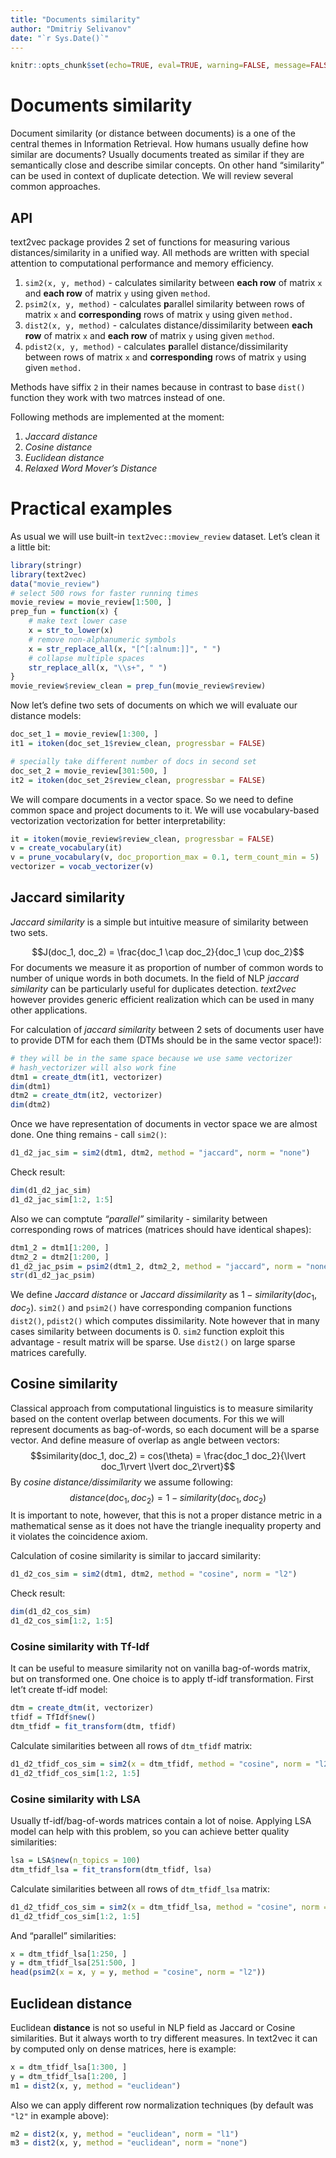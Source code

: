 ```yaml
---
title: "Documents similarity"
author: "Dmitriy Selivanov"
date: "`r Sys.Date()`"
---
```

```r
knitr::opts_chunk$set(echo=TRUE, eval=TRUE, warning=FALSE, message=FALSE)
```

# Documents similarity

Document similarity (or distance between documents) is a one of the central themes in Information Retrieval. 
How humans usually define how similar are documents? Usually documents treated as similar if they are semantically close and describe similar concepts. On other hand "similarity" can be used in context of duplicate detection. We will review several common approaches.

## API

text2vec package provides 2 set of functions for measuring various distances/similarity in a unified way. All methods are written with special attention to computational performance and memory efficiency.

1. `sim2(x, y, method)` - calculates similarity between **each row** of matrix `x` and **each row** of matrix `y` using given `method`.
1. `psim2(x, y, method)` - calculates **p**arallel similarity between rows of matrix `x` and **corresponding** rows of matrix `y` using given `method.` 
1. `dist2(x, y, method)` - calculates distance/dissimilarity between **each row** of matrix `x` and **each row** of matrix `y` using given `method`.
1. `pdist2(x, y, method)` - calculates **p**arallel distance/dissimilarity between rows of matrix `x` and **corresponding** rows of matrix `y` using given `method.` 

Methods have siffix `2` in their names because in contrast to base `dist()` function they work with two matrces instead of one.

Following methods are implemented at the moment:

1. *Jaccard distance*
1. *Cosine distance*
1. *Euclidean distance*
1. *Relaxed Word Mover's Distance* 

# Practical examples

As usual we will use built-in `text2vec::moview_review` dataset. Let's clean it a little bit:
```r
library(stringr)
library(text2vec)
data("movie_review")
# select 500 rows for faster running times
movie_review = movie_review[1:500, ]
prep_fun = function(x) {
    # make text lower case
    x = str_to_lower(x)
    # remove non-alphanumeric symbols
    x = str_replace_all(x, "[^[:alnum:]]", " ")
    # collapse multiple spaces
    str_replace_all(x, "\\s+", " ")
}
movie_review$review_clean = prep_fun(movie_review$review)
```

Now let's define two sets of documents on which we will evaluate our distance models:
```r
doc_set_1 = movie_review[1:300, ]
it1 = itoken(doc_set_1$review_clean, progressbar = FALSE)

# specially take different number of docs in second set
doc_set_2 = movie_review[301:500, ]
it2 = itoken(doc_set_2$review_clean, progressbar = FALSE)
```

We will compare documents in a vector space. So we need to define common space and project documents to it. We will use vocabulary-based vectorization vectorization for better interpretability:
```r
it = itoken(movie_review$review_clean, progressbar = FALSE)
v = create_vocabulary(it)
v = prune_vocabulary(v, doc_proportion_max = 0.1, term_count_min = 5)
vectorizer = vocab_vectorizer(v)
```

## Jaccard similarity

*Jaccard similarity* is a simple but intuitive measure of similarity between two sets.

$$J(doc_1, doc_2) = \frac{doc_1 \cap doc_2}{doc_1 \cup doc_2}$$
For documents we measure it as proportion of number of common words to number of unique words in both documets.
In the field of NLP *jaccard similarity* can be particularly useful for duplicates detection. *text2vec* however provides generic efficient realization which can be used in many other applications.

For calculation of *jaccard similarity* between 2 sets of documents user have to provide DTM for each them (DTMs should be in the same vector space!):
```r
# they will be in the same space because we use same vectorizer
# hash_vectorizer will also work fine
dtm1 = create_dtm(it1, vectorizer)
dim(dtm1)
dtm2 = create_dtm(it2, vectorizer)
dim(dtm2)
```
Once we have representation of documents in vector space we are almost done. One thing remains - call `sim2()`:
```r
d1_d2_jac_sim = sim2(dtm1, dtm2, method = "jaccard", norm = "none")
```
Check result:
```r
dim(d1_d2_jac_sim)
d1_d2_jac_sim[1:2, 1:5]
```
Also we can comptute *"parallel"* similarity - similarity between corresponding rows of matrices (matrices should have identical shapes):
```r
dtm1_2 = dtm1[1:200, ]
dtm2_2 = dtm2[1:200, ]
d1_d2_jac_psim = psim2(dtm1_2, dtm2_2, method = "jaccard", norm = "none")
str(d1_d2_jac_psim)
```
We define *Jaccard distance* or *Jaccard dissimilarity*  as $1 - similarity(doc_1, doc_2)$. `sim2()` and `psim2()` have corresponding companion functions `dist2()`, `pdist2()` which computes dissimilarity. Note however that in many cases similarity between documents is 0. `sim2` function exploit this advantage - result matrix will be sparse. Use `dist2()` on large sparse matrices carefully.

## Cosine similarity

Classical approach from computational linguistics is to measure similarity based on the content overlap between documents. For this we will represent documents as bag-of-words, so each document will be a sparse vector. And define measure of overlap as angle between vectors:
$$similarity(doc_1, doc_2) = cos(\theta) = \frac{doc_1  doc_2}{\lvert doc_1\rvert \lvert doc_2\rvert}$$
By *cosine distance/dissimilarity* we assume following:
$$distance(doc_1, doc_2) = 1 - similarity(doc_1, doc_2)$$
It is important to note, however, that this is not a proper distance metric in a mathematical sense as it does not have the triangle inequality property and it violates the coincidence axiom.

Calculation of cosine similarity is similar to jaccard similarity:

```r
d1_d2_cos_sim = sim2(dtm1, dtm2, method = "cosine", norm = "l2")
```
Check result:
```r
dim(d1_d2_cos_sim)
d1_d2_cos_sim[1:2, 1:5]
```

### Cosine similarity with Tf-Idf

It can be useful to measure similarity not on vanilla bag-of-words matrix, but on transformed one. One choice is to apply tf-idf transformation. First let't create tf-idf model:
```r
dtm = create_dtm(it, vectorizer)
tfidf = TfIdf$new()
dtm_tfidf = fit_transform(dtm, tfidf)
```
Calculate similarities between all rows of `dtm_tfidf` matrix:
```r
d1_d2_tfidf_cos_sim = sim2(x = dtm_tfidf, method = "cosine", norm = "l2")
d1_d2_tfidf_cos_sim[1:2, 1:5]
```

### Cosine similarity with LSA

Usually tf-idf/bag-of-words matrices contain a lot of noise. Applying LSA model can help with this problem, so you can achieve better quality similarities:

```r
lsa = LSA$new(n_topics = 100)
dtm_tfidf_lsa = fit_transform(dtm_tfidf, lsa)
```
Calculate similarities between all rows of `dtm_tfidf_lsa` matrix:
```r
d1_d2_tfidf_cos_sim = sim2(x = dtm_tfidf_lsa, method = "cosine", norm = "l2")
d1_d2_tfidf_cos_sim[1:2, 1:5]
```
And "parallel" similarities:
```r
x = dtm_tfidf_lsa[1:250, ]
y = dtm_tfidf_lsa[251:500, ]
head(psim2(x = x, y = y, method = "cosine", norm = "l2"))
```

## Euclidean distance
Euclidean **distance** is not so useful in NLP field as Jaccard or Cosine similarities. But it always worth to try different measures. In text2vec it can by computed only on dense matrices, here is example:

```r
x = dtm_tfidf_lsa[1:300, ]
y = dtm_tfidf_lsa[1:200, ]
m1 = dist2(x, y, method = "euclidean")
```

Also we can apply different row normalization techniques (by default was `"l2"` in example above):
```r
m2 = dist2(x, y, method = "euclidean", norm = "l1")
m3 = dist2(x, y, method = "euclidean", norm = "none")
```
